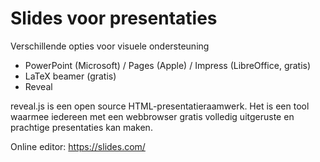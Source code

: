 # Slides voor presentaties

Verschillende opties voor visuele ondersteuning

- PowerPoint (Microsoft) / Pages (Apple) / Impress (LibreOffice, gratis)
- LaTeX beamer (gratis)
- Reveal

reveal.js is een open source HTML-presentatieraamwerk. Het is een tool waarmee iedereen met een webbrowser gratis volledig uitgeruste en prachtige presentaties kan maken.

Online editor: <https://slides.com/>
